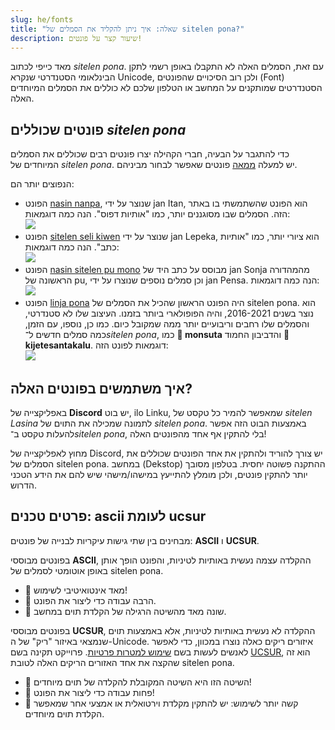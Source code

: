 ```yaml
---
slug: he/fonts
title: "שאלה: איך ניתן להקליד את הסמלים של sitelen pona?"
description: שיעור קצר על פונטים!
---
```



מאד כייפי לכתוב *sitelen pona*. עם זאת, הסמלים האלה לא התקבלו באופן רשמי לתקן הבינלאומי הסטנדרטי שנקרא Unicode, ולכן רוב הסיכויים שהפונטים (Font) הסטנדרטים שמותקנים על המחשב או הטלפון שלכם לא כוללים את הסמלים המיוחדים האלה.

## פונטים שכוללים _sitelen pona_

כדי להתגבר על הבעיה, חברי הקהילה יצרו פונטים רבים שכוללים את הסמלים המיוחדים של _sitelen pona_. יש למעלה [ממאה](https://linku.la/fonts/) פונטים שאפשר לבחור מביניהם. 

הנפוצים יותר הם:
* הפונט [nasin nanpa](https://raw.githubusercontent.com/lipu-linku/ijo/main/nasinsitelen/nasin-nanpa.otf), שנוצר על ידי jan Itan, הוא הפונט שהשתמשתי בו באתר הזה. הסמלים שבו מסוגננים יותר, כמו "אותיות דפוס". הנה כמה דוגמאות: <br /><img src="/example-nasin-nanpa.webp" />
* הפונט [sitelen seli kiwen](https://raw.githubusercontent.com/lipu-linku/ijo/main/nasinsitelen/sitelenselikiwenasuki.ttf) שנוצר על ידי jan Lepeka, הוא ציורי יותר, כמו "אותיות כתב". הנה כמה דוגמאות:<br /><img src="/example-sitelen-seli-kiwen.webp" />
* הפונט [nasin sitelen pu mono](https://raw.githubusercontent.com/lipu-linku/ijo/main/nasinsitelen/nasin-sitelen-pu-mono.otf) מבוסס על כתב היד של jan Sonja מהמהדורה הראשונה של pu, וכן סמלים נוספים שנוצרו על ידי jan Pensa. הנה כמה דוגמאות: <br /><img src="/example-pu-mono.webp" />
* הפונט [linja pona](https://raw.githubusercontent.com/lipu-linku/ijo/main/nasinsitelen/linja-pona.otf) היה הפונט הראשון שהכיל את הסמלים של sitelen pona. הוא נוצר בשנים 2016-2021, והיה הפופולארי ביותר בזמנו. העיצוב שלו לא סטנדרטי, והסמלים שלו רחבים וריבועיים יותר ממה שמקובל כיום. כמו כן, נוספו, עם הזמן, כמה סמלים חדשים ל־*sitelen pona*, כמו **󱥽 monsuta** והדביבון החמוד **󱦀 kijetesantakalu**. דוגמאות לפונט הזה: <br /><img src="/example-linja-pona.webp" />

## איך משתמשים בפונטים האלה?

באפליקצייה של **Discord** יש בוט, ilo Linku, שמאפשר להמיר כל טקסט של _sitelen Lasina_ לתמונה שמכילה את התוים של _sitelen pona_. באמצעות הבוט הזה אפשר להעלות טקסט ב־_sitelen pona_, בלי להתקין אף אחד מהפונטים האלה! 

מחוץ לאפליקצייה של Discord, יש צורך להוריד ולהתקין את אחד הפונטים שכוללים את הסמלים של sitelen pona. במחשב (Dekstop) ההתקנה פשוטה יחסית. בטלפון מסובך יותר להתקין פונטים, ולכן מומלץ להתייעץ במישהו/מישהי שיש להם את הידע הטכני הדרוש.

## פרטים טכנים: ascii לעומת ucsur

מבחינים בין שתי גישות עיקריות לבנייה של פונטים: **ASCII** ו **UCSUR**. 

בפונטים מבוססי **ASCII**, ההקלדה עצמה נעשית באותיות לטיניות, והפונט הופך אותן באופן אוטומטי לסמלים של sitelen pona. 

* 🎉 מאד אינטואיטיבי לשימוש!
* 🙁 הרבה עבודה כדי ליצור את הפונט.
* 🙁 שונה מאד מהשיטה הרגילה של הקלדת תוים במחשב.

בפונטים מבוססי **UCSUR**, ההקלדה לא נעשית באותיות לטיניות, אלא באמצעות תוים שנמצאי באיזור "ריק" של ה-Unicode. איזורים ריקים כאלה נוצרו במכוון, כדי לאפשר לאנשים לעשות בשם [שימוש למטרות פרטיות](https://en.wikipedia.org/wiki/Private_Use_Areas). פרוייקט תקינה בשם [UCSUR](https://www.kreativekorp.com/ucsur/), הוא זה שהקצה את אחד האזורים הריקים האלה לטובת sitelen pona. 

* 🎉 השיטה הזו היא השיטה המקובלת להקלדה של תוים מיוחדים!
* 🎉 פחות עבודה כדי ליצור את הפונט!
* 🙁 קשה יותר לשימוש: יש להתקין מקלדת וירטואלית או אמצעי אחר שמאפשר הקלדת תוים מיוחדים.
